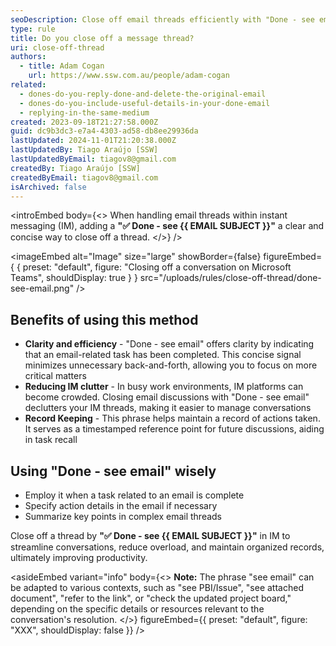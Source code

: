 ```yaml
---
seoDescription: Close off email threads efficiently with "Done - see email", clarifying task completion and reducing IM clutter.
type: rule
title: Do you close off a message thread?
uri: close-off-thread
authors:
  - title: Adam Cogan
    url: https://www.ssw.com.au/people/adam-cogan
related:
  - dones-do-you-reply-done-and-delete-the-original-email
  - dones-do-you-include-useful-details-in-your-done-email
  - replying-in-the-same-medium
created: 2023-09-18T21:27:58.000Z
guid: dc9b3dc3-e7a4-4303-ad58-db8ee29936da
lastUpdated: 2024-11-01T21:20:38.000Z
lastUpdatedBy: Tiago Araújo [SSW]
lastUpdatedByEmail: tiagov8@gmail.com
createdBy: Tiago Araújo [SSW]
createdByEmail: tiagov8@gmail.com
isArchived: false
---
```


<introEmbed
  body={<>
When handling email threads within instant messaging (IM), adding a **"✅ Done - see &#123;&#123; EMAIL SUBJECT &#125;&#125;"** a clear and concise way to close off a thread.
  </>}
/>

<imageEmbed
  alt="Image"
  size="large"
  showBorder={false}
  figureEmbed={ {
    preset: "default",
    figure: "Closing off a conversation on Microsoft Teams",
    shouldDisplay: true
  } }
  src="/uploads/rules/close-off-thread/done-see-email.png"
/>

## Benefits of using this method

* **Clarity and efficiency** - "Done - see email" offers clarity by indicating that an email-related task has been completed. This concise signal minimizes unnecessary back-and-forth, allowing you to focus on more critical matters
* **Reducing IM clutter** - In busy work environments, IM platforms can become crowded. Closing email discussions with "Done - see email" declutters your IM threads, making it easier to manage conversations
* **Record Keeping** - This phrase helps maintain a record of actions taken. It serves as a timestamped reference point for future discussions, aiding in task recall

## Using "Done - see email" wisely

* Employ it when a task related to an email is complete
* Specify action details in the email if necessary
* Summarize key points in complex email threads

Close off a thread by **"✅ Done - see &#123;&#123; EMAIL SUBJECT &#125;&#125;"** in IM to streamline conversations, reduce overload, and maintain organized records, ultimately improving productivity.

<asideEmbed
  variant="info"
  body={<>
    **Note:** The phrase "see email" can be adapted to various contexts, such as "see PBI/Issue", "see attached document", "refer to the link", or "check the updated project board," depending on the specific details or resources relevant to the conversation's resolution.
  </>}
  figureEmbed={{
    preset: "default",
    figure: "XXX",
    shouldDisplay: false
  }}
/>
